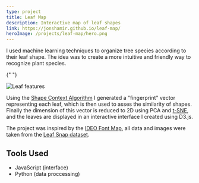 ```yaml
---
type: project
title: Leaf Map
description: Interactive map of leaf shapes
link: https://jonshamir.github.io/leaf-map/
heroImage: /projects/leaf-map/hero.png
---
```


I used machine learning techniques to organize tree species according to their
leaf shape. The idea was to create a more intuitive and friendly way to
recognize plant species.

{" "}

<img src="/projects/leaf-map/features.png" alt="Leaf features" />

Using the [Shape Context Algorithm](https://en.wikipedia.org/wiki/Shape_context)
I generated a "fingerprint" vector representing each leaf, which is then used to
asses the similarity of shapes. Finally the dimension of this vector is reduced
to 2D using PCA and
[t-SNE](https://en.wikipedia.org/wiki/T-distributed_stochastic_neighbor_embedding),
and the leaves are displayed in an interactive interface I created using D3.js.

The project was inspired by the
[IDEO Font Map](https://www.designboom.com/design/ideo-font-map-interview-typography-04-21-2017/),
all data and images were taken from the
[Leaf Snap dataset](https://leafsnap.com/dataset/).

## Tools Used

- JavaScript (interface)
- Python (data proccessing)
